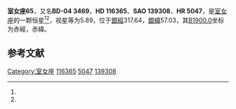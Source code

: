 {{Starbox begin
| name = 室女座65
}}
{{Starbox observe
| epoch = [[J2000.0|J2000.0]]
| constell = [[室女座|室女座]]<ref name=SIMBAD>{{cite web
 | url=http://simbad.u-strasbg.fr/simbad/sim-id?Ident=HR+5047
 | title =Pulsating variable Star
 | publisher=Centre de Données astronomiques de Strasbourg
 | work=SIMBAD
 | accessdate=2012-07-13}}</ref><ref name=DATA>{{cite web
 | url=http://vizier.u-strasbg.fr/viz-bin/VizieR-5?-out.add=.&-source=5050&-corr=PK=HR&-out.max=9999&HR=5047
 | title =VizieR Detailed Page
 | accessdate=2012-07-13}}</ref>
| 星官 = 
| ra = {{RA|13|23|18.9}}<ref name=SIMBAD /><ref name=DATA />
| dec = {{DEC|-4|55|28}}<ref name=SIMBAD /><ref name=DATA />
| appmag_v = 5.89<ref name=SIMBAD /><ref name=DATA />
}}
{{Starbox character
| class = K3III<ref name=SIMBAD /><ref name=DATA />
| b-v = 1.43<ref name=SIMBAD /><ref name=DATA />
| u-b = 1.66<ref name=SIMBAD /><ref name=DATA />
| r-i = <ref name=SIMBAD /><ref name=DATA />
| variable = 
}}
{{Starbox astrometry
| radial_v = 1.66
| prop_mo_ra = 10
| parallax = 
| p_error = 
}}
{{Starbox catalog
| names =BD-04 3469，[[SAO星表|SAO]] 139308，[[HD星表|HD]] 116365，[[HR星表|HR]] 5047}}
{{Starbox reference |Simbad=HR+5047}}
{{Starbox end}}

'''室女座65'''，又名'''BD-04 3469'''，'''HD 116365'''、'''SAO 139308'''、'''HR 5047'''，是[[室女座|室女座]]的一颗恒星<ref name=SIMBAD /><ref name=DATA />，视星等为5.89，位于[[銀道座標系|銀經]]317.64，[[銀道座標系|銀緯]]57.03，其[[B1900.0|B1900.0]]坐标为赤經{{RA|13|18|7.9}}，赤緯{{DEC|-4|57.03|5}}。

== 参考文献 ==
{{reflist}}

{{star-stub}}

{{室女座恒星}}
{{星官|角宿|2|16}}
[[Category:室女座|Category:室女座]]
[[Category:HD和HDE天體|116365]]
[[Category:HR天體|5047]]
[[Category:SAO天體|139308]]